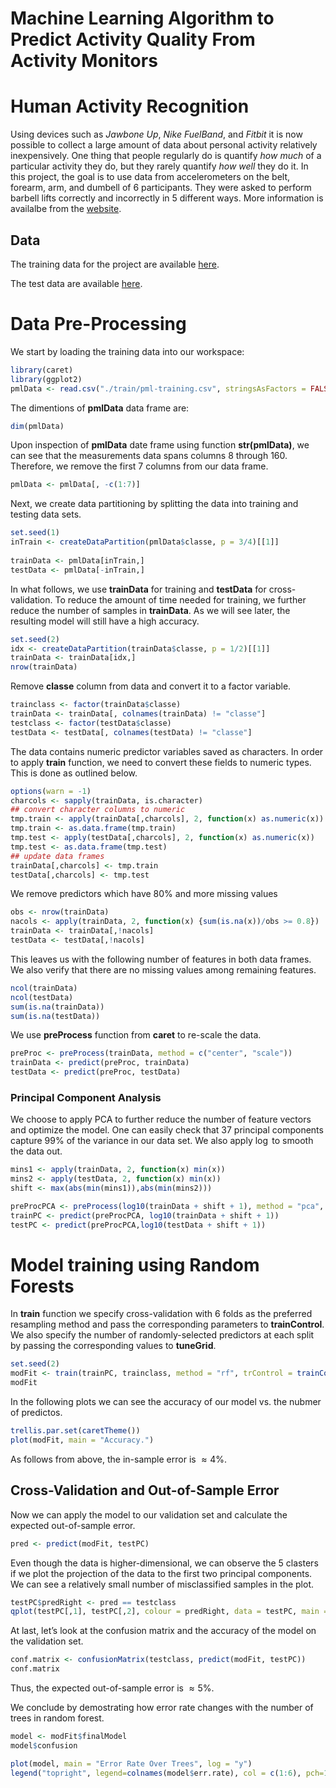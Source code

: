 Machine Learning Algorithm to Predict Activity Quality From Activity Monitors
========================================================
# Human Activity Recognition
Using devices such as *Jawbone Up*, *Nike FuelBand*, and *Fitbit* it is now possible to collect a large amount of data about personal activity relatively inexpensively. One thing that people regularly do is quantify *how much* of a particular activity they do, but they rarely quantify *how well* they do it. In this project, the goal is to use data from accelerometers on the belt, forearm, arm, and dumbell of 6 participants. They were asked to perform barbell lifts correctly and incorrectly in 5 different ways. More information is availalbe from the [website](http://groupware.les.inf.puc-rio.br/har). 

## Data 

The training data for the project are available [here](https://d396qusza40orc.cloudfront.net/predmachlearn/pml-training.csv).

The test data are available [here](https://d396qusza40orc.cloudfront.net/predmachlearn/pml-testing.csv).

# Data Pre-Processing 
 
We start by loading the training data into our workspace: 
```r
library(caret)
library(ggplot2)
pmlData <- read.csv("./train/pml-training.csv", stringsAsFactors = FALSE)
```

The dimentions of **pmlData** data frame are:
```r
dim(pmlData)
```

Upon inspection of **pmlData** date frame using function **str(pmlData)**, we can see that the measurements data spans columns 8 through 160. Therefore, we remove the first 7 columns from our data frame.

```r
pmlData <- pmlData[, -c(1:7)] 
```

Next, we create data partitioning by splitting the data into training and testing data sets.
```r
set.seed(1)
inTrain <- createDataPartition(pmlData$classe, p = 3/4)[[1]]
 
trainData <- pmlData[inTrain,]
testData <- pmlData[-inTrain,]
```
In what follows, we use **trainData** for training and **testData** for cross-validation.
To reduce the amount of time needed for training, we further reduce the number of samples in **trainData**. As we will see later, the resulting model will still have a high accuracy. 

```r
set.seed(2)
idx <- createDataPartition(trainData$classe, p = 1/2)[[1]]
trainData <- trainData[idx,]
nrow(trainData)
```
Remove **classe** column from data and convert it to a factor variable. 

```r
trainclass <- factor(trainData$classe)
trainData <- trainData[, colnames(trainData) != "classe"]
testclass <- factor(testData$classe)
testData <- testData[, colnames(testData) != "classe"]
```

The data contains numeric predictor variables saved as characters. In order to apply **train** function, we need to convert these fields to numeric types. This is done as outlined below.    

```r
options(warn = -1)
charcols <- sapply(trainData, is.character)
## convert character columns to numeric 
tmp.train <- apply(trainData[,charcols], 2, function(x) as.numeric(x))   
tmp.train <- as.data.frame(tmp.train)
tmp.test <- apply(testData[,charcols], 2, function(x) as.numeric(x))
tmp.test <- as.data.frame(tmp.test)
## update data frames 
trainData[,charcols] <- tmp.train
testData[,charcols] <- tmp.test 
```

We remove predictors which have $80\%$ and more missing values
```r
obs <- nrow(trainData)
nacols <- apply(trainData, 2, function(x) {sum(is.na(x))/obs >= 0.8}) 
trainData <- trainData[,!nacols]
testData <- testData[,!nacols]
```

This leaves us with the following number of features in both data frames. We also verify that there are no missing values among remaining features.
```r
ncol(trainData)
ncol(testData)
sum(is.na(trainData))
sum(is.na(testData))
```

We use **preProcess** function from **caret** to re-scale the data. 

```r
preProc <- preProcess(trainData, method = c("center", "scale"))
trainData <- predict(preProc, trainData)
testData <- predict(preProc, testData)
```
### Principal Component Analysis
We choose to apply PCA to further reduce the number of feature vectors and optimize the model. One can easily check that 37 principal components capture $99\%$ of the variance in our data set. We also apply $\log$ to smooth the data out. 
```r
mins1 <- apply(trainData, 2, function(x) min(x))
mins2 <- apply(testData, 2, function(x) min(x))
shift <- max(abs(min(mins1)),abs(min(mins2)))

preProcPCA <- preProcess(log10(trainData + shift + 1), method = "pca", pcaComp = 37) 
trainPC <- predict(preProcPCA, log10(trainData + shift + 1))
testPC <- predict(preProcPCA,log10(testData + shift + 1))
```

# Model training using Random Forests 
In **train** function we specify cross-validation with 6 folds as the preferred resampling method and pass the corresponding parameters to **trainControl**. We also specify the number of randomly-selected predictors at each split by passing the corresponding values to **tuneGrid**.   

```r
set.seed(2)
modFit <- train(trainPC, trainclass, method = "rf", trControl = trainControl(method = "cv", number = 6), allowParallel = T, tuneGrid = data.frame(.mtry = c(2,4,6)))
modFit
```

In the following plots we can see the accuracy of our model vs. the nubmer of predictos. 

```r
trellis.par.set(caretTheme())
plot(modFit, main = "Accuracy.")
```

As follows from above, the in-sample error is $\approx 4 \%$. 

## Cross-Validation and Out-of-Sample Error 
Now we can apply the model to our validation set and calculate the expected out-of-sample error. 

```r
pred <- predict(modFit, testPC)
```

Even though the data is higher-dimensional, we can observe the 5 clasters 
if we plot the projection of the data to the first two principal components. We can see a relatively small number of misclassified samples in the plot.  

```r
testPC$predRight <- pred == testclass
qplot(testPC[,1], testPC[,2], colour = predRight, data = testPC, main = "Test Data Predictors")
```

At last, let's look at the confusion matrix and the accuracy of the model on the validation set.

```r
conf.matrix <- confusionMatrix(testclass, predict(modFit, testPC))
conf.matrix
```
Thus, the expected out-of-sample error is $\approx 5 \%$.  

We conclude by demostrating how error rate changes with the number of trees in random forest.  

```r
model <- modFit$finalModel
model$confusion
```

```r
plot(model, main = "Error Rate Over Trees", log = "y")
legend("topright", legend=colnames(model$err.rate), col = c(1:6), pch=19)
```

